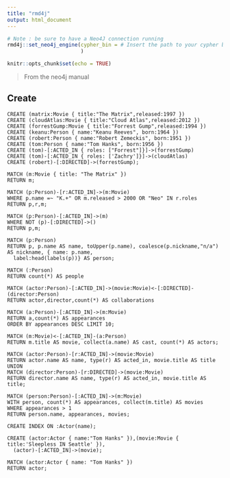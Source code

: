 ```yaml
---
title: "rmd4j"
output: html_document
---
```


```r
# Note : be sure to have a Neo4J connection running 
rmd4j::set_neo4j_engine(cypher_bin = # Insert the path to your cypher bin here
                        )

knitr::opts_chunk$set(echo = TRUE)
```

> From the neo4j manual

## Create

```neo4j
CREATE (matrix:Movie { title:"The Matrix",released:1997 })
CREATE (cloudAtlas:Movie { title:"Cloud Atlas",released:2012 })
CREATE (forrestGump:Movie { title:"Forrest Gump",released:1994 })
CREATE (keanu:Person { name:"Keanu Reeves", born:1964 })
CREATE (robert:Person { name:"Robert Zemeckis", born:1951 })
CREATE (tom:Person { name:"Tom Hanks", born:1956 })
CREATE (tom)-[:ACTED_IN { roles: ["Forrest"]}]->(forrestGump)
CREATE (tom)-[:ACTED_IN { roles: ['Zachry']}]->(cloudAtlas)
CREATE (robert)-[:DIRECTED]->(forrestGump);
```



```neo4j
MATCH (m:Movie { title: "The Matrix" })
RETURN m;
```


```neo4j
MATCH (p:Person)-[r:ACTED_IN]->(m:Movie)
WHERE p.name =~ "K.+" OR m.released > 2000 OR "Neo" IN r.roles
RETURN p,r,m;
```


```neo4j
MATCH (p:Person)-[:ACTED_IN]->(m)
WHERE NOT (p)-[:DIRECTED]->()
RETURN p,m;
```


```neo4j
MATCH (p:Person)
RETURN p, p.name AS name, toUpper(p.name), coalesce(p.nickname,"n/a") AS nickname, { name: p.name,
  label:head(labels(p))} AS person;
```


```neo4j
MATCH (:Person)
RETURN count(*) AS people
```


```neo4j
MATCH (actor:Person)-[:ACTED_IN]->(movie:Movie)<-[:DIRECTED]-(director:Person)
RETURN actor,director,count(*) AS collaborations
```


```neo4j
MATCH (a:Person)-[:ACTED_IN]->(m:Movie)
RETURN a,count(*) AS appearances
ORDER BY appearances DESC LIMIT 10;
```


```neo4j
MATCH (m:Movie)<-[:ACTED_IN]-(a:Person)
RETURN m.title AS movie, collect(a.name) AS cast, count(*) AS actors;
```


```neo4j
MATCH (actor:Person)-[r:ACTED_IN]->(movie:Movie)
RETURN actor.name AS name, type(r) AS acted_in, movie.title AS title
UNION
MATCH (director:Person)-[r:DIRECTED]->(movie:Movie)
RETURN director.name AS name, type(r) AS acted_in, movie.title AS title;
```


```neo4j
MATCH (person:Person)-[:ACTED_IN]->(m:Movie)
WITH person, count(*) AS appearances, collect(m.title) AS movies
WHERE appearances > 1
RETURN person.name, appearances, movies;
```

```neo4j
CREATE INDEX ON :Actor(name);
```


```neo4j
CREATE (actor:Actor { name:"Tom Hanks" }),(movie:Movie { title:'Sleepless IN Seattle' }),
  (actor)-[:ACTED_IN]->(movie);
```


```neo4j
MATCH (actor:Actor { name: "Tom Hanks" })
RETURN actor;
```
